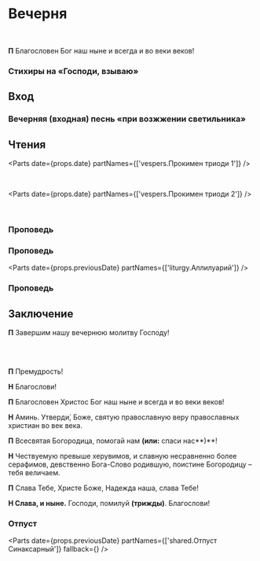 
<span id="nachalo" />

# Вечерня

<br />

**П** Благословен Бог наш ныне и всегда и во веки веков!

<MdxLoader src="Shared/ObichnoeNachalo" lang={props.lang} />
<MdxLoader src="Vespers/Psalm103" chitaetsa lang={props.lang} />

<MdxLoader src="Vespers/VelikajaEktenia" lang={props.lang} />

<MdxLoader src="Vespers/Prayer8" lang={props.lang} />
<MdxLoader src="Vespers/VecherniePsalmi" lang={props.lang} />

### Стихиры на «Господи, взываю»

<StihiriNaGV day={props.day} date={props.date} />
<span id="vhod" />

## Вход

<MdxLoader src="Vespers/PremudrostVhod" lang={props.lang} />

### Вечерняя (входная) песнь «при возжжении светильника»

<MdxLoader src="Vespers/JasniSvet" lang={props.lang} />

## Чтения

<Parts date={props.date} partNames={['vespers.Прокимен триоди 1']} />

<span id="reading" />

<MdxLoader src="Vespers/PremudrostParemiya" lang={props.lang} />

<div>
    <ReadingsForService readingsForService={{ 'Великого Четверга': ['Исх. XIX, 10-19.'] }} />
</div>

<br />

<Parts date={props.date} partNames={['vespers.Прокимен триоди 2']} />

<MdxLoader src="Vespers/PremudrostParemiya" lang={props.lang} />

<div>
    <ReadingsForService readingsForService={{ 'Великого Четверга': [' Иов. XXXVIII, 1-23, XLII, 1-5.'] }} />
</div>

<br />

<MdxLoader src="Vespers/PremudrostParemiya" lang={props.lang} />

<div>
    <ReadingsForService readingsForService={{ 'Великого Четверга': [' Ис. L, 4–11.'] }} />
</div>

### Проповедь

<Prokimens date={props.previousDate} />

<div>
    <ReadingsForService readingsForService={{ 'Великого Четверга': ['1 Кор., 149 зач., XI, 23-32.'] }} />
</div>

### Проповедь

<Parts date={props.previousDate} partNames={['liturgy.Аллилуарий']} />

<div>
    <ReadingsForService
        readingsForService={{
            'Великого Четверга': [
                'Мф., 107 зач., XXVI, 1-20.',
                'Ин., 44 зач., XIII, 3-17.',
                'Мф., 108 зач. (от полу́), XXVI, 21-39.',
                'Лк., 109 зач., XXII, 43-45.',
                'Мф., 108 зач., XXVI, 40 - XXVII, 2.',
            ],
        }}
    />
</div>

### Проповедь

<MdxLoader src="Shared/SugubajaPolnaja" lang={props.lang} />

<MdxLoader src="Vespers/Udostoi" lang={props.lang} />

## Заключение

**П** Завершим нашу вечернюю молитву Господу!

<MdxLoader src="Vespers/Prayer9" lang={props.lang} />
<br />
<MdxLoader src="Vespers/PrayerGlavopriklonnaja" lang={props.lang} />

<MdxLoader src="Vespers/PrayerSimeona" lang={props.lang} />
<MdxLoader src="Shared/STrisvatogo" lang={props.lang} />

<Troparions date={props.date} day={props.day} />

<span id="otpust" />
<br />

**П** Премудрость!

**Н** Благослови!

**П** Благословен Христос Бог наш ныне и всегда и во веки веков!

**Н** Аминь. Утверди́, Боже, святую православную веру православных христиан во век века.

**П** Всесвятая Богородица, помогай нам **(или:** спаси нас**)**!

**Н** Чествуемую превыше херувимов, и славную несравненно более серафимов, девственно Бога-Слово родившую, поистине Богородицу – тебя величаем.

**П** Слава Тебе, Христе Боже, Надежда наша, слава Тебе!

**Н Слава, и ныне.** Господи, помилуй **(трижды)**. Благослови!

### Отпуст

<Parts
    date={props.previousDate}
    partNames={['shared.Отпуст Синаксарный']}
    fallback={<MdxLoader src="Shared/Ending/Otpust" />}
/>

<MdxLoader src="Shared/SouzomLubvi" />
<MdxLoader src="Shared/TrapeziTainstvennoi" />
